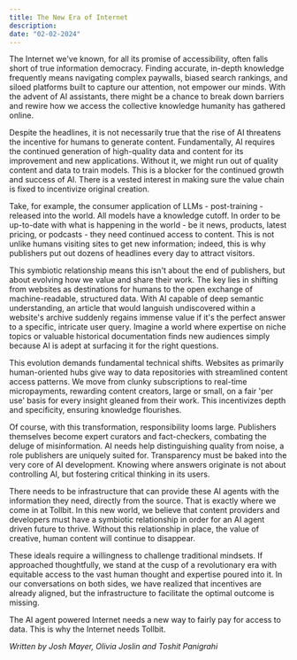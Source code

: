```yaml
---
title: The New Era of Internet
description:
date: "02-02-2024"
---
```


The Internet we've known, for all its promise of accessibility, often falls short of true information democracy. Finding accurate, in-depth knowledge frequently means navigating complex paywalls, biased search rankings, and siloed platforms built to capture our attention, not empower our minds. With the advent of AI assistants, there might be a chance to break down barriers and rewire how we access the collective knowledge humanity has gathered online.

Despite the headlines, it is not necessarily true that the rise of AI threatens the incentive for humans to generate content. Fundamentally, AI requires the continued generation of high-quality data and content for its improvement and new applications. Without it, we might run out of quality content and data to train models. This is a blocker for the continued growth and success of AI. There is a vested interest in making sure the value chain is fixed to incentivize original creation.

Take, for example, the consumer application of LLMs - post-training - released into the world. All models have a knowledge cutoff. In order to be up-to-date with what is happening in the world - be it news, products, latest pricing, or podcasts - they need continued access to content. This is not unlike humans visiting sites to get new information; indeed, this is why publishers put out dozens of headlines every day to attract visitors.

This symbiotic relationship means this isn't about the end of publishers, but about evolving how we value and share their work. The key lies in shifting from websites as destinations for humans to the open exchange of machine-readable, structured data. With AI capable of deep semantic understanding, an article that would languish undiscovered within a website's archive suddenly regains immense value if it's the perfect answer to a specific, intricate user query. Imagine a world where expertise on niche topics or valuable historical documentation finds new audiences simply because AI is adept at surfacing it for the right questions.

This evolution demands fundamental technical shifts. Websites as primarily human-oriented hubs give way to data repositories with streamlined content access patterns. We move from clunky subscriptions to real-time micropayments, rewarding content creators, large or small, on a fair 'per use' basis for every insight gleaned from their work. This incentivizes depth and specificity, ensuring knowledge flourishes.

Of course, with this transformation, responsibility looms large. Publishers themselves become expert curators and fact-checkers, combating the deluge of misinformation. AI needs help distinguishing quality from noise, a role publishers are uniquely suited for. Transparency must be baked into the very core of AI development. Knowing where answers originate is not about controlling AI, but fostering critical thinking in its users.

There needs to be infrastructure that can provide these AI agents with the information they need, directly from the source. That is exactly where we come in at Tollbit. In this new world, we believe that content providers and developers must have a symbiotic relationship in order for an AI agent driven future to thrive. Without this relationship in place, the value of creative, human content will continue to disappear.

These ideals require a willingness to challenge traditional mindsets. If approached thoughtfully, we stand at the cusp of a revolutionary era with equitable access to the vast human thought and expertise poured into it. In our conversations on both sides, we have realized that incentives are already aligned, but the infrastructure to facilitate the optimal outcome is missing.

The AI agent powered Internet needs a new way to fairly pay for access to data. This is why the Internet needs Tollbit.

*Written by Josh Mayer, Olivia Joslin and Toshit Panigrahi*
